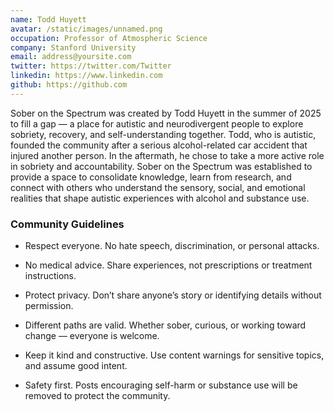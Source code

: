 ```yaml
---
name: Todd Huyett
avatar: /static/images/unnamed.png
occupation: Professor of Atmospheric Science
company: Stanford University
email: address@yoursite.com
twitter: https://twitter.com/Twitter
linkedin: https://www.linkedin.com
github: https://github.com
---
```


Sober on the Spectrum was created by Todd Huyett in the summer of 2025 to fill a gap — a place for autistic and neurodivergent people to explore sobriety, recovery, and self-understanding together. Todd, who is autistic, founded the community after a serious alcohol-related car accident that injured another person. In the aftermath, he chose to take a more active role in sobriety and accountability. Sober on the Spectrum was established to provide a space to consolidate knowledge, learn from research, and connect with others who understand the sensory, social, and emotional realities that shape autistic experiences with alcohol and substance use.

### Community Guidelines

- Respect everyone. No hate speech, discrimination, or personal attacks.

- No medical advice. Share experiences, not prescriptions or treatment instructions.

- Protect privacy. Don’t share anyone’s story or identifying details without permission.

- Different paths are valid. Whether sober, curious, or working toward change — everyone is welcome.

- Keep it kind and constructive. Use content warnings for sensitive topics, and assume good intent.

- Safety first. Posts encouraging self-harm or substance use will be removed to protect the community.
